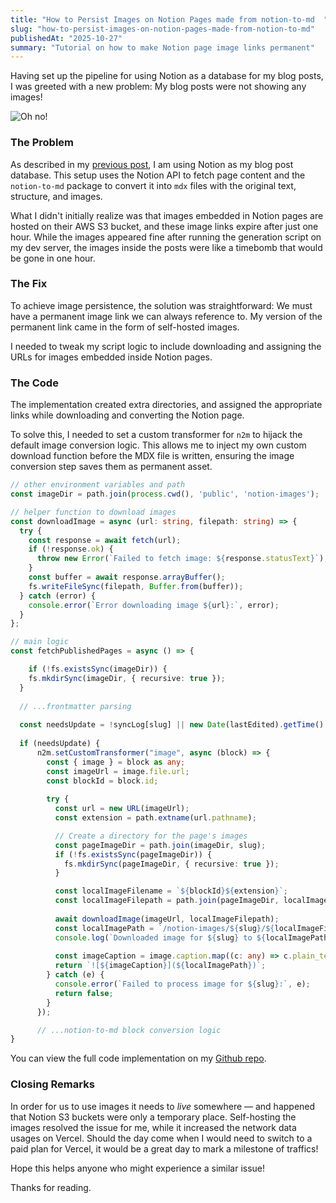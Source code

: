 ```yaml
---
title: "How to Persist Images on Notion Pages made from notion-to-md  "
slug: "how-to-persist-images-on-notion-pages-made-from-notion-to-md"
publishedAt: "2025-10-27"
summary: "Tutorial on how to make Notion page image links permanent"
---
```



Having set up the pipeline for using Notion as a database for my blog posts, I was greeted with a new problem: My blog posts were not showing any images!


![Oh no!](/notion-images/BP-9/299f7f81-c89e-80ac-b15f-d554adf2950e.png)


### The Problem


As described in my [previous post](https://www.seanchoi.space/blog/how-to-use-notion-as-your-blog-post-database), I am using Notion as my blog post database. This setup uses the Notion API to fetch page content and the `notion-to-md` package to convert it into `mdx` files with the original text, structure, and images.


What I didn't initially realize was that images embedded in Notion pages are hosted on their AWS S3 bucket, and these image links expire after just one hour. While the images appeared fine after running the generation script on my dev server, the images inside the posts were like a timebomb that would be gone in one hour.


### The Fix


To achieve image persistence, the solution was straightforward: We must have a permanent image link we can always reference to. My version of the permanent link came in the form of self-hosted images.


I needed to tweak my script logic to include downloading and assigning the URLs for images embedded inside Notion pages.


### The Code


The implementation created extra directories, and assigned the appropriate links while downloading and converting the Notion page. 


To solve this, I needed to set a custom transformer for `n2m` to hijack the default image conversion logic. This allows me to inject my own custom download function before the MDX file is written, ensuring the image conversion step saves them as permanent asset.


```typescript
// other environment variables and path
const imageDir = path.join(process.cwd(), 'public', 'notion-images');

// helper function to download images
const downloadImage = async (url: string, filepath: string) => {
  try {
    const response = await fetch(url);
    if (!response.ok) {
      throw new Error(`Failed to fetch image: ${response.statusText}`);
    }
    const buffer = await response.arrayBuffer();
    fs.writeFileSync(filepath, Buffer.from(buffer));
  } catch (error) {
    console.error(`Error downloading image ${url}:`, error);
  }
};

// main logic
const fetchPublishedPages = async () => {

	if (!fs.existsSync(imageDir)) {
    fs.mkdirSync(imageDir, { recursive: true });
  }
  
  // ...frontmatter parsing
  
  const needsUpdate = !syncLog[slug] || new Date(lastEdited).getTime() > new Date(syncLog[slug]).getTime();
  
  if (needsUpdate) {
      n2m.setCustomTransformer("image", async (block) => {
        const { image } = block as any;
        const imageUrl = image.file.url;
        const blockId = block.id;
        
        try {
          const url = new URL(imageUrl);
          const extension = path.extname(url.pathname);

          // Create a directory for the page's images
          const pageImageDir = path.join(imageDir, slug);
          if (!fs.existsSync(pageImageDir)) {
            fs.mkdirSync(pageImageDir, { recursive: true });
          }

          const localImageFilename = `${blockId}${extension}`;
          const localImageFilepath = path.join(pageImageDir, localImageFilename);
          
          await downloadImage(imageUrl, localImageFilepath);
          const localImagePath = `/notion-images/${slug}/${localImageFilename}`;
          console.log(`Downloaded image for ${slug} to ${localImagePath}`);
          
          const imageCaption = image.caption.map((c: any) => c.plain_text).join('');
          return `![${imageCaption}](${localImagePath})`;
        } catch (e) {
          console.error(`Failed to process image for ${slug}:`, e);
          return false;
        }
      });

      // ...notion-to-md block conversion logic
}
```


You can view the full code implementation on my [Github repo](https://github.com/se4nchoi/seanchoi.space/blob/main/scripts/fetchNotionContents.ts).


### Closing Remarks


In order for us to use images it needs to _live_ somewhere — and happened that Notion S3 buckets were only a temporary place. Self-hosting the images resolved the issue for me, while it increased the network data usages on Vercel. Should the day come when I would need to switch to a paid plan for Vercel, it would be a great day to mark a milestone of traffics!


Hope this helps anyone who might experience a similar issue!


Thanks for reading.

